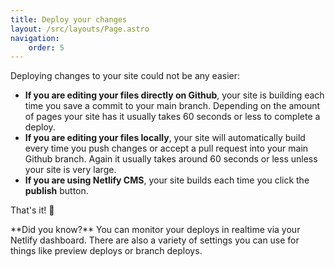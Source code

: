 ```yaml
---
title: Deploy your changes
layout: /src/layouts/Page.astro
navigation:
    order: 5
---
```



Deploying changes to your site could not be any easier: 

* **If you are editing your files directly on Github**, your site is building each time you save a commit to your main branch. Depending on the amount of pages your site has it usually takes 60 seconds or less to complete a deploy. 
* **If you are editing your files locally**, your site will automatically build every time you push changes or accept a pull request into your main Github branch. Again it usually takes around 60 seconds or less unless your site is very large. 
* **If you are using Netlify CMS**, your site builds each time you click the **publish** button. 

That's it! 🤗 

<Aside>
**Did you know?** You can monitor your deploys in realtime via your Netlify dashboard. There are also a variety of settings you can use for things like preview deploys or branch deploys.
</Aside>


